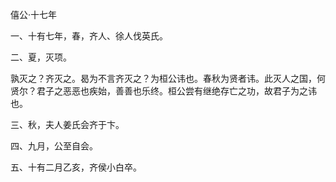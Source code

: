 

僖公·十七年

一、十有七年，春，齐人、徐人伐英氏。

二、夏，灭项。

孰灭之？齐灭之。曷为不言齐灭之？为桓公讳也。春秋为贤者讳。此灭人之国，何贤尔？君子之恶恶也疾始，善善也乐终。桓公尝有继绝存亡之功，故君子为之讳也。

三、秋，夫人姜氏会齐于卞。

四、九月，公至自会。

五、十有二月乙亥，齐侯小白卒。

